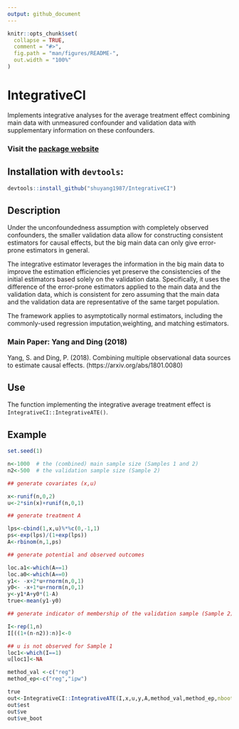 ```yaml
---
output: github_document
---
```


<!-- README.md is generated from README.Rmd. Please edit that file -->

```r
knitr::opts_chunk$set(
  collapse = TRUE,
  comment = "#>",
  fig.path = "man/figures/README-",
  out.width = "100%"
)
```
# IntegrativeCI

Implements integrative analyses for the average treatment effect combining main data with unmeasured confounder and validation data with supplementary information on these confounders. 


### Visit the [package website](https://github.com/shuyang1987/IntegrativeCI)

## Installation with `devtools`:

```r
devtools::install_github("shuyang1987/IntegrativeCI")
```

## Description

Under the unconfoundedness assumption with completely observed confounders, the smaller validation data allow for constructing consistent estimators for causal effects, but the big main data can only give error-prone estimators in general.
 
The integrative estimator leverages the information in the big main data to improve the estimation
efficiencies yet preserve the consistencies of the initial estimators based solely on the validation data.
Specifically, it uses the difference of the error-prone estimators applied to the main data and the validation data, which is consistent for zero assuming that the main data and the validation data are representative of the same target population.
 
The framework applies to asymptotically normal estimators, including the commonly-used regression imputation,weighting, and matching estimators.

### Main Paper: Yang and Ding (2018) 

Yang, S. and Ding, P. (2018). Combining multiple observational data sources to estimate causal effects.
(https://arxiv.org/abs/1801.0080)

## Use

The function implementing the integrative average treatment effect is `IntegrativeCI::IntegrativeATE()`.

## Example

```r

set.seed(1)

n<-1000  # the (combined) main sample size (Samples 1 and 2)
n2<-500  # the validation sample size (Sample 2)

## generate covariates (x,u)

x<-runif(n,0,2)
u<-2*sin(x)+runif(n,0,1)

## generate treatment A

lps<-cbind(1,x,u)%*%c(0,-1,1)
ps<-exp(lps)/(1+exp(lps))
A<-rbinom(n,1,ps)

## generate potential and observed outcomes

loc.a1<-which(A==1)
loc.a0<-which(A==0)
y1<- -x+2*u+rnorm(n,0,1)
y0<- -x+1*u+rnorm(n,0,1)
y<-y1*A+y0*(1-A)
true<-mean(y1-y0)

## generate indicator of membership of the validation sample (Sample 2)

I<-rep(1,n)
I[((1+(n-n2)):n)]<-0

## u is not observed for Sample 1
loc1<-which(I==1)
u[loc1]<-NA

method_val <-c("reg")
method_ep<-c("reg","ipw")

true
out<-IntegrativeCI::IntegrativeATE(I,x,u,y,A,method_val,method_ep,nboot=50)
out$est
out$ve
out$ve_boot
```

